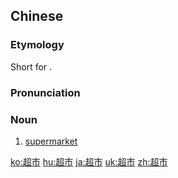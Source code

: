 ==Chinese==
{{zh-forms}}

===Etymology===
Short for {{zh-l|超級市場}}.

===Pronunciation===
{{zh-pron
|m=chāoshì
|c=ciu1 si5
|h=pfs=chhêu-sṳ
|mn=chhiau-chhī
|cat=n
}}

===Noun===
{{zh-noun}}

# [[supermarket]]

[[ko:超市]]
[[hu:超市]]
[[ja:超市]]
[[uk:超市]]
[[zh:超市]]